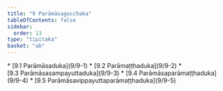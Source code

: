 ```yaml
---
title: "9 Parāmāsagocchaka"
tableOfContents: false
sidebar:
  order: 13
type: "tipitaka"
basket: "ab"
---
```



<DynamicBreadcrumb />



<TableOfContents>
* [9.1 Parāmāsaduka](9/9-1)
* [9.2 Parāmaṭṭhaduka](9/9-2)
* [9.3 Parāmāsasampayuttaduka](9/9-3)
* [9.4 Parāmāsaparāmaṭṭhaduka](9/9-4)
* [9.5 Parāmāsavippayuttaparāmaṭṭhaduka](9/9-5)
</TableOfContents>